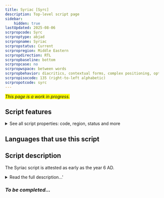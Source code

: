 ```yaml
---
title: Syriac [Syrc]
description: Top-level script page
sidebar:
    hidden: true
lastUpdated: 2025-08-06
scrpropcode: Syrc
scrproptype: abjad
scrpropname: Syriac
scrpropstatus: Current
scrpropregion: Middle Eastern
scrpropdirection: RTL
scrpropbaseline: bottom
scrpropcase: no
scrpropwspace: between words
scrpropbehavior: diacritics, contextual forms, complex positioning, optional ligatures
scrpropisocode: 135 (right-to-left alphabetic)
scrpropotcode: syrc
---
```


<span style='background-color:yellow'>_This page is a work in progress._</span>


## Script features

<details>
<summary> See all script properties: code, region, status and more</summary>
<ScriptInfo />
</details>

## Languages that use this script

<WsList script='Syrc' wsMax='5' />

## Script description

The Syriac script is attested as early as the year 6 AD.

<details><summary>Read the full description...'</summary>_Not yet available._</details>

### _To be completed..._

